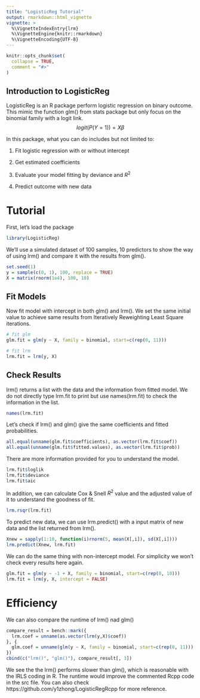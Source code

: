 ```yaml
---
title: "LogisticReg Tutorial"
output: rmarkdown::html_vignette
vignette: >
  %\VignetteIndexEntry{lrm}
  %\VignetteEngine{knitr::rmarkdown}
  %\VignetteEncoding{UTF-8}
---
```


```r
knitr::opts_chunk$set(
  collapse = TRUE,
  comment = "#>"
)
```


## Introduction to LogisticReg

LogisticReg is an R package perform logistic regression on binary outcome. This mimic the function glm() from stats package but only focus on the binomial family with a logit link. $$logit(P(Y=1)) = X\beta$$


In this package, what you can do includes but not limited to:  

1. Fit logistic regression with or without intercept  

2. Get estimated coefficients  

3. Evaluate your model fitting by deviance and $R^2$  

4. Predict outcome with new data

# Tutorial 

First, let's load the package
```r
library(LogisticReg)
```

We'll use a simulated dataset of 100 samples, 10 predictors to show the way of using lrm() and compare it with the results from glm().
```r
set.seed(1)
y = sample(c(0, 1), 100, replace = TRUE)
X = matrix(rnorm(1e4), 100, 10)
```

## Fit Models

Now fit model with intercept in both glm() and lrm(). We set the same initial value to achieve same results from Iteratively Reweighting Least Square iterations.
```r
# fit glm
glm.fit = glm(y ~ X, family = binomial, start=c(rep(0, 11)))

# fit lrm
lrm.fit = lrm(y, X)
```


## Check Results
lrm() returns a list with the data and the information from fitted model. We do not directly type lrm.fit to print but use names(lrm.fit) to check the information in the list.
```r
names(lrm.fit)
```

Let's check if lrm() and glm() give the same coefficients and fitted probabilities.  

```r
all.equal(unname(glm.fit$coefficients), as.vector(lrm.fit$coef))
all.equal(unname(glm.fit$fitted.values), as.vector(lrm.fit$prob))
```
There are more information provided for you to understand the model.  
```r
lrm.fit$loglik
lrm.fit$deviance
lrm.fit$aic
```

In addition, we can calculate Cox & Snell	$R^2$ value and the adjusted value of it to understand the goodness of fit.
```r
lrm.rsqr(lrm.fit)
```

To predict new data, we can use lrm.predict() with a input matrix of new data and the list returned from lrm().  
```r
Xnew = sapply(1:10, function(i)rnorm(5, mean(X[,i]), sd(X[,i])))
lrm.predict(Xnew, lrm.fit)
```

We can do the same thing with non-intercept model.  For simplicity we won't check every results here again.
```r
glm.fit = glm(y ~ -1 + X, family = binomial, start=c(rep(0, 10)))
lrm.fit = lrm(y, X, intercept = FALSE)
```


# Efficiency

We can also compare the runtime of lrm() nad glm()
```r
compare_result = bench::mark({
  lrm.coef = unname(as.vector(lrm(y,X)$coef))
}, {
  glm.coef = unname(glm(y ~ X, family = binomial, start=c(rep(0, 11)))[["coefficients"]])
})
cbind(c("lrm()", "glm()"), compare_result[, 3])
```
We see the the lrm() performs slower than glm(), which is reasonable with the IRLS coding in R. The runtime would improve the commented Rcpp code in the src file. You can also check https://github.com/y1zhong/LogisticRegRcpp for more reference.
